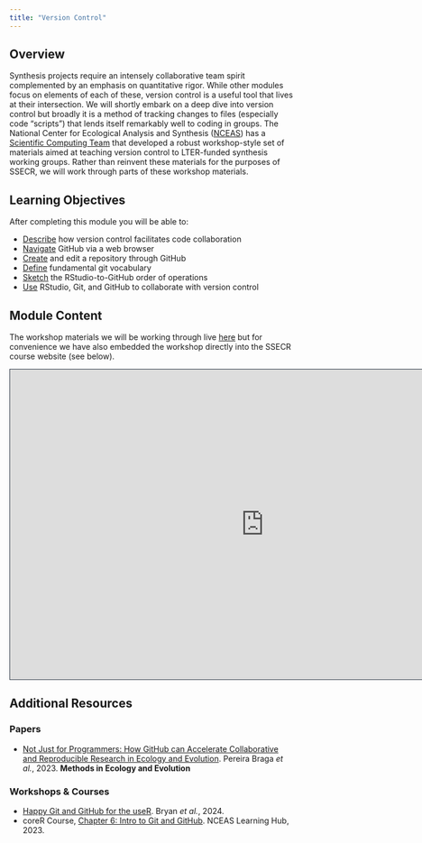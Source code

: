 ```yaml
---
title: "Version Control"
---
```


## Overview

Synthesis projects require an intensely collaborative team spirit complemented by an emphasis on quantitative rigor. While other modules focus on elements of each of these, version control is a useful tool that lives at their intersection. We will shortly embark on a deep dive into version control but broadly it is a method of tracking changes to files (especially code "scripts") that lends itself remarkably well to coding in groups. The National Center for Ecological Analysis and Synthesis ([NCEAS](https://www.nceas.ucsb.edu/)) has a [Scientific Computing Team](https://nceas.github.io/scicomp.github.io/) that developed a robust workshop-style set of materials aimed at teaching version control to LTER-funded synthesis working groups. Rather than reinvent these materials for the purposes of SSECR, we will work through parts of these workshop materials.

## Learning Objectives

After completing this module you will be able to: 

- <u>Describe</u> how version control facilitates code collaboration
- <u>Navigate</u> GitHub via a web browser
- <u>Create</u> and edit a repository through GitHub
- <u>Define</u> fundamental git vocabulary
- <u>Sketch</u> the RStudio-to-GitHub order of operations
- <u>Use</u> RStudio, Git, and GitHub to collaborate with version control

## Module Content

The workshop materials we will be working through live [here](https://nceas.github.io/scicomp-workshop-collaborative-coding/) but for convenience we have also embedded the workshop directly into the SSECR course website (see below).

 ```{=html}
<iframe src="https://nceas.github.io/scicomp-workshop-collaborative-coding/" height="550" width="900" style="border: 1px solid #2e3846;"></iframe>
```

## Additional Resources

### Papers

- [Not Just for Programmers: How GitHub can Accelerate Collaborative and Reproducible Research in Ecology and Evolution](https://besjournals.onlinelibrary.wiley.com/doi/10.1111/2041-210X.14108). Pereira Braga _et al._, 2023. **Methods in Ecology and Evolution**

### Workshops & Courses

- [Happy Git and GitHub for the useR](https://happygitwithr.com/). Bryan _et al._, 2024.
- coreR Course, [Chapter 6: Intro to Git and GitHub](https://learning.nceas.ucsb.edu/2023-10-coreR/session_06.html). NCEAS Learning Hub, 2023.

